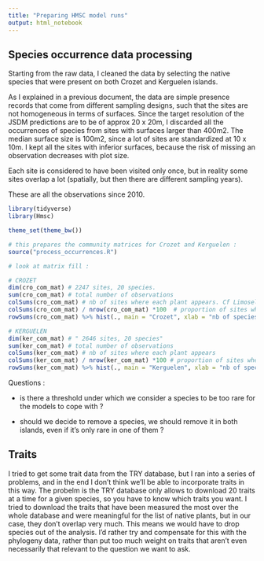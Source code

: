 ```yaml
---
title: "Preparing HMSC model runs"
output: html_notebook
---
```


## Species occurrence data processing

Starting from the raw data, I cleaned the data by selecting the native species 
that were present on both Crozet and Kerguelen islands.

As I explained in a previous document, the data are simple presence records that come from different sampling designs, such that the sites are not homogeneous in terms of surfaces. Since the target resolution of the JSDM predictions are to be 
of approx 20 x 20m, I discarded all the occurrences of species from sites with surfaces larger than 400m2. The median surface
size is 100m2, since a lot of sites are standardized at 10 x 10m. I kept all the sites with inferior surfaces, because 
the risk of missing an observation decreases with plot size.

Each site is considered to have been visited only once, but in reality some sites overlap a lot (spatially, but then there are
different sampling years).

These are all the observations since 2010. 

```r
library(tidyverse)
library(Hmsc)

theme_set(theme_bw())

# this prepares the community matrices for Crozet and Kerguelen :
source("process_occurrences.R")
```
```r
# look at matrix fill : 

# CROZET 
dim(cro_com_mat) # 2247 sites, 20 species.
sum(cro_com_mat) # total number of observations
colSums(cro_com_mat) # nb of sites where each plant appears. Cf Limosella australis : remove it.
colSums(cro_com_mat) / nrow(cro_com_mat) *100  # proportion of sites where a plant is observed.
rowSums(cro_com_mat) %>% hist(., main = "Crozet", xlab = "nb of species per site")

```


```r
# KERGUELEN
dim(ker_com_mat) # " 2646 sites, 20 species"
sum(ker_com_mat) # total number of observations
colSums(ker_com_mat) # nb of sites where each plant appears
colSums(ker_com_mat) / nrow(ker_com_mat) *100 # proportion of sites where a plant is observed. 
rowSums(ker_com_mat) %>% hist(., main = "Kerguelen", xlab = "nb of species per site")

```

Questions : 

- is there a threshold under which we consider a species to be too rare for the models to cope with ? 

- should we decide to remove a species, we should remove it in both islands, even if it's only rare in one of them ?



## Traits

I tried to get some trait data from the TRY database, but I ran into a series of problems, and in the end I don't think we'll be able to incorporate traits in this way. The probelm is the TRY database only allows to download 20 traits at a time for a given species, so you have to know which traits you want. I tried to download the traits that have been measured the most over the whole database and were meaningful for the list of native plants, but in our case, they don't overlap very much. This means we would have to drop species out of the analysis. I'd rather try and compensate for this with the phylogeny data, rather than put too much weight on traits that aren't even necessarily that relevant to the question we want to ask.






